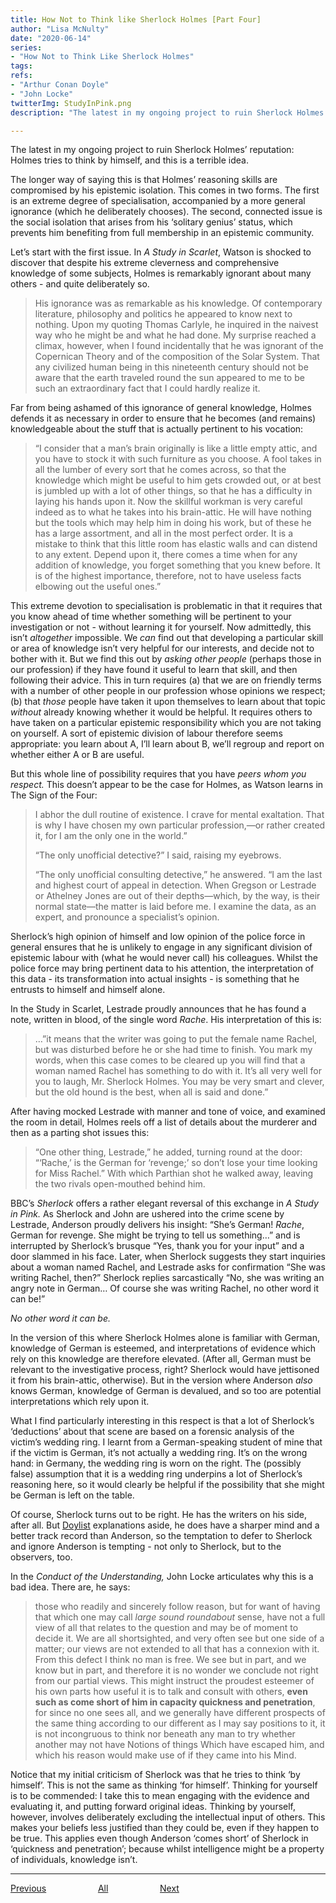 ```yaml
---
title: How Not to Think like Sherlock Holmes [Part Four]
author: "Lisa McNulty"  
date: "2020-06-14"  
series:  
- "How Not to Think Like Sherlock Holmes"
tags:
refs:  
- "Arthur Conan Doyle"
- "John Locke"
twitterImg: StudyInPink.png
description: "The latest in my ongoing project to ruin Sherlock Holmes’ reputation: Holmes tries to think by himself, and this is a terrible idea."

---
```







The latest in my ongoing project to ruin Sherlock Holmes’ reputation: Holmes tries to think by himself, and this is a terrible idea.

The longer way of saying this is that Holmes’ reasoning skills are compromised by his epistemic isolation. This comes in two forms. The first is an extreme degree of specialisation, accompanied by a more general ignorance (which he deliberately chooses). The second, connected issue is the social isolation that arises from his ‘solitary genius’ status, which prevents him benefiting from full membership in an epistemic community.

Let’s start with the first issue. In *A Study in Scarlet*, Watson is shocked to discover that despite his extreme cleverness and comprehensive knowledge of some subjects, Holmes is remarkably ignorant about many others - and quite deliberately so.

> His ignorance was as remarkable as his knowledge. Of contemporary
> literature, philosophy and politics he appeared to know next to
> nothing. Upon my quoting Thomas Carlyle, he inquired in the naivest
> way who he might be and what he had done. My surprise reached a
> climax, however, when I found incidentally that he was ignorant of the
> Copernican Theory and of the composition of the Solar System. That any
> civilized human being in this nineteenth century should not be aware
> that the earth traveled round the sun appeared to me to be such an
> extraordinary fact that I could hardly realize it.

Far from being ashamed of this ignorance of general knowledge, Holmes defends it as necessary in order to ensure that he becomes (and remains) knowledgeable about the stuff that is actually pertinent to his vocation:

> “I consider that a man's brain originally is like a little empty
> attic, and you have to stock it with such furniture as you choose. A
> fool takes in all the lumber of every sort that he comes across, so
> that the knowledge which might be useful to him gets crowded out, or
> at best is jumbled up with a lot of other things, so that he has a
> difficulty in laying his hands upon it. Now the skillful workman is
> very careful indeed as to what he takes into his brain-attic. He will
> have nothing but the tools which may help him in doing his work, but
> of these he has a large assortment, and all in the most perfect order.
> It is a mistake to think that this little room has elastic walls and
> can distend to any extent. Depend upon it, there comes a time when for
> any addition of knowledge, you forget something that you knew before.
> It is of the highest importance, therefore, not to have useless facts
> elbowing out the useful ones.”

This extreme devotion to specialisation is problematic in that it requires that you know ahead of time whether something will be pertinent to your investigation or not - without learning it for yourself. Now admittedly, this isn’t *altogether* impossible. We *can* find out that developing a particular skill or area of knowledge isn’t very helpful for our interests, and decide not to bother with it. But we find this out by *asking other people* (perhaps those in our profession) if they have found it useful to learn that skill, and then following their advice. This in turn requires (a) that we are on friendly terms with a number of other people in our profession whose opinions we respect; (b) that *those* people have taken it upon themselves to learn about that topic *without* already knowing whether it would be helpful. It requires others to have taken on a particular epistemic responsibility which you are not taking on yourself. A sort of epistemic division of labour therefore seems appropriate: you learn about A, I’ll learn about B, we’ll regroup and report on whether either A or B are useful.

But this whole line of possibility requires that you have *peers whom you respect.* This doesn’t appear to be the case for Holmes, as Watson learns in The Sign of the Four:

> I abhor the dull routine of existence. I crave for mental exaltation.
> That is why I have chosen my own particular profession,—or rather
> created it, for I am the only one in the world.”
> 
> “The only unofficial detective?” I said, raising my eyebrows.
> 
> “The only unofficial consulting detective,” he answered. “I am the
> last and highest court of appeal in detection. When Gregson or
> Lestrade or Athelney Jones are out of their depths—which, by the way,
> is their normal state—the matter is laid before me. I examine the
> data, as an expert, and pronounce a specialist’s opinion.

Sherlock’s high opinion of himself and low opinion of the police force in general ensures that he is unlikely to engage in any significant division of epistemic labour with (what he would never call) his colleagues. Whilst the police force may bring pertinent data to his attention, the interpretation of this data - its transformation into actual insights - is something that he entrusts to himself and himself alone.

In the Study in Scarlet, Lestrade proudly announces that he has found a note, written in blood, of the single word *Rache*. His interpretation of this is:

> ...”it means that the writer was going to put the female name Rachel, but was disturbed before he or she had time to finish. You mark my
> words, when this case comes to be cleared up you will find that a
> woman named Rachel has something to do with it. It’s all very well for
> you to laugh, Mr. Sherlock Holmes. You may be very smart and clever,
> but the old hound is the best, when all is said and done.”

  

After having mocked Lestrade with manner and tone of voice, and examined the room in detail, Holmes reels off a list of details about the murderer and then as a parting shot issues this:

> “One other thing, Lestrade,” he added, turning round at the door:
> “‘Rache,’ is the German for ‘revenge;’ so don’t lose your time looking
> for Miss Rachel.” With which Parthian shot he walked away, leaving the
> two rivals open-mouthed behind him.

BBC’s *Sherlock* offers a rather elegant reversal of this exchange in *A Study in Pink.* As Sherlock and John are ushered into the crime scene by Lestrade, Anderson proudly delivers his insight: “She’s German! *Rache*, German for revenge. She might be trying to tell us something...” and is interrupted by Sherlock’s brusque “Yes, thank you for your input” and a door slammed in his face. Later, when Sherlock suggests they start inquiries about a woman named Rachel, and Lestrade asks for confirmation “She was writing Rachel, then?” Sherlock replies sarcastically “No, she was writing an angry note in German... Of course she was writing Rachel, no other word it can be!”

*No other word it can be.*

In the version of this where Sherlock Holmes alone is familiar with German, knowledge of German is esteemed, and interpretations of evidence which rely on this knowledge are therefore elevated. (After all, German must be relevant to the investigative process, right? Sherlock would have jettisoned it from his brain-attic, otherwise). But in the version where Anderson *also* knows German, knowledge of German is devalued, and so too are potential interpretations which rely upon it.

What I find particularly interesting in this respect is that a lot of Sherlock’s ‘deductions’ about that scene are based on a forensic analysis of the victim’s wedding ring. I learnt from a German-speaking student of mine that if the victim is German, it’s not actually a wedding ring. It’s on the wrong hand: in Germany, the wedding ring is worn on the right. The (possibly false) assumption that it is a wedding ring underpins a lot of Sherlock’s reasoning here, so it would clearly be helpful if the possibility that she might be German is left on the table.

Of course, Sherlock turns out to be right. He has the writers on his side, after all. But [Doylist](https://tvtropes.org/pmwiki/pmwiki.php/Main/WatsonianVersusDoylist) explanations aside, he does have a sharper mind and a better track record than Anderson, so the temptation to defer to Sherlock and ignore Anderson is tempting - not only to Sherlock, but to the observers, too.

In the *Conduct of the Understanding,* John Locke articulates why this is a bad idea. There are, he says:

> those who readily and sincerely follow reason, but for want of having
> that which one may call *large sound roundabout* sense, have not a full
> view of all that relates to the question and may be of moment to
> decide it. We are all shortsighted, and very often see but one side of
> a matter; our views are not extended to all that has a connexion with
> it. From this defect I think no man is free. We see but in part, and
> we know but in part, and therefore it is no wonder we conclude not
> right from our partial views. This might instruct the proudest
> esteemer of his own parts how useful it is to talk and consult with
> others, **even such as come short of him in capacity quickness and
> penetration**, for since no one sees all, and we generally have
> different prospects of the same thing according to our different as I
> may say positions to it, it is not incongruous to think nor beneath
> any man to try whether another may not have Notions of things Which
> have escaped him, and which his reason would make use of if they came
> into his Mind.

Notice that my initial criticism of Sherlock was that he tries to think ‘by himself’. This is not the same as thinking ‘for himself’. Thinking for yourself is to be commended: I take this to mean engaging with the evidence and evaluating it, and putting forward original ideas. Thinking by yourself, however, involves deliberately excluding the intellectual input of others. This makes your beliefs less justified than they could be, even if they happen to be true. This applies even though Anderson ‘comes short’ of Sherlock in ‘quickness and penetration’; because whilst intelligence might be a property of individuals, knowledge isn’t.

---

[Previous](/2020/05/22/how-not-to-think-like-sherlock-holmes-part-three/) &nbsp; &nbsp; &nbsp; &nbsp; &nbsp;  &nbsp; &nbsp; &nbsp; &nbsp; &nbsp; [All](/series/how-not-to-think-like-sherlock-holmes/)  &nbsp; &nbsp;  &nbsp; &nbsp; &nbsp; &nbsp; &nbsp; &nbsp; &nbsp; &nbsp;       [Next](/2020/07/15/how-not-to-think-like-sherlock-holmes-part-five/)